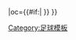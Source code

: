 {{fb team |t=-{zh-cn:阿尔科孔;zh-hk:艾高干;}- |tan=阿尔科孔体育协会 |tc=ESP |abb={{#if:{{{abb|}}}|ALC}} |oc={{#if:{{{oc|}}}|{{{oc}}} }} }}<!--
--><noinclude>[[Category:足球模板]]</noinclude>